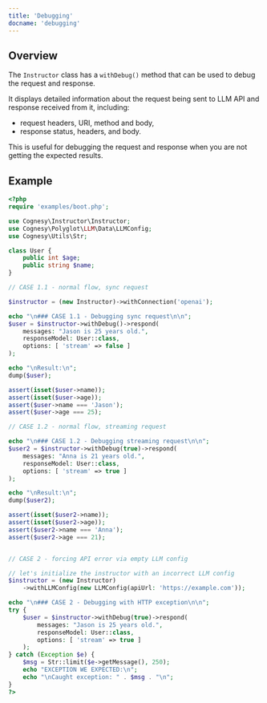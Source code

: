 ```yaml
---
title: 'Debugging'
docname: 'debugging'
---
```


## Overview

The `Instructor` class has a `withDebug()` method that can be used to debug the request and response.

It displays detailed information about the request being sent to LLM API and response received from it,
including:
 - request headers, URI, method and body,
 - response status, headers, and body.

This is useful for debugging the request and response when you are not getting the expected results.

## Example

```php
<?php
require 'examples/boot.php';

use Cognesy\Instructor\Instructor;
use Cognesy\Polyglot\LLM\Data\LLMConfig;
use Cognesy\Utils\Str;

class User {
    public int $age;
    public string $name;
}

// CASE 1.1 - normal flow, sync request

$instructor = (new Instructor)->withConnection('openai');

echo "\n### CASE 1.1 - Debugging sync request\n\n";
$user = $instructor->withDebug()->respond(
    messages: "Jason is 25 years old.",
    responseModel: User::class,
    options: [ 'stream' => false ]
);

echo "\nResult:\n";
dump($user);

assert(isset($user->name));
assert(isset($user->age));
assert($user->name === 'Jason');
assert($user->age === 25);

// CASE 1.2 - normal flow, streaming request

echo "\n### CASE 1.2 - Debugging streaming request\n\n";
$user2 = $instructor->withDebug(true)->respond(
    messages: "Anna is 21 years old.",
    responseModel: User::class,
    options: [ 'stream' => true ]
);

echo "\nResult:\n";
dump($user2);

assert(isset($user2->name));
assert(isset($user2->age));
assert($user2->name === 'Anna');
assert($user2->age === 21);


// CASE 2 - forcing API error via empty LLM config

// let's initialize the instructor with an incorrect LLM config
$instructor = (new Instructor)
    ->withLLMConfig(new LLMConfig(apiUrl: 'https://example.com'));

echo "\n### CASE 2 - Debugging with HTTP exception\n\n";
try {
    $user = $instructor->withDebug(true)->respond(
        messages: "Jason is 25 years old.",
        responseModel: User::class,
        options: [ 'stream' => true ]
    );
} catch (Exception $e) {
    $msg = Str::limit($e->getMessage(), 250);
    echo "EXCEPTION WE EXPECTED:\n";
    echo "\nCaught exception: " . $msg . "\n";
}
?>
```
